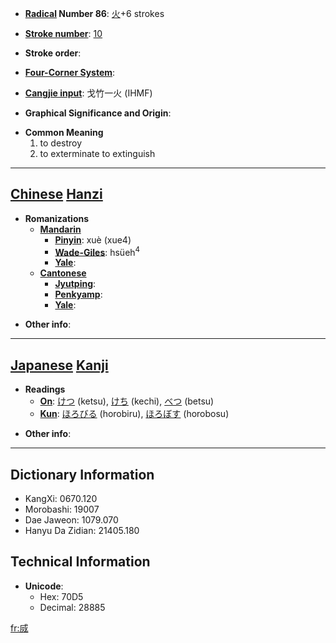 * '''[[Wiktionary:Chinese radical index| Radical]] Number 86''': [[Wiktionary:Chinese radical index 火|火]]+6 strokes

* '''[[Wiktionary:Chinese total strokes index|Stroke number]]''': [[Wiktionary:Chinese total strokes index 10|10]]

* '''Stroke order''': 

* '''[[Wiktionary:Chinese four corner index|Four-Corner System]]''': 

* '''[[Wiktionary:Chinese Cangjie index|Cangjie input]]''': 戈竹一火 (IHMF)

* '''Graphical Significance and Origin''': 

* '''Common Meaning'''
*#to destroy
*# to exterminate to extinguish


----

== [[Chinese]] [[Hanzi]] ==

* '''Romanizations'''
** '''[[Mandarin]]'''
*** '''[[Pinyin]]''': xuè (xue4)
*** '''[[Wade-Giles]]''': hsüeh<sup>4</sup>
*** '''[[Yale]]''': 
** '''[[Cantonese]]'''
*** '''[[Jyutping]]''':
*** '''[[Penkyamp]]''': 
*** '''[[Yale]]''': 

* '''Other info''': 

----

== [[Japanese]] [[Kanji]] ==

* '''Readings'''
** '''[[On]]''': [[けつ]] (ketsu), [[けち]] (kechi), [[べつ]] (betsu)
** '''[[Kun]]''': [[ほろびる]] (horobiru), [[ほろぼす]] (horobosu)

* '''Other info''':  

----

== Dictionary Information ==

* KangXi: 0670.120
* Morobashi: 19007
* Dae Jaweon: 1079.070
* Hanyu Da Zidian: 21405.180

== Technical Information ==

* '''Unicode''':
** Hex: 70D5
** Decimal: 28885

[[fr:烕]]